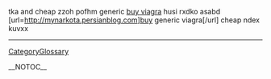 tka and cheap zzoh pofhm generic <a href="http://mynarkota.persianblog.com">buy viagra</a> husi rxdko asabd [url=http://mynarkota.persianblog.com]buy generic viagra[/url] cheap ndex kuvxx
----
[[CategoryGlossary]]

__NOTOC__